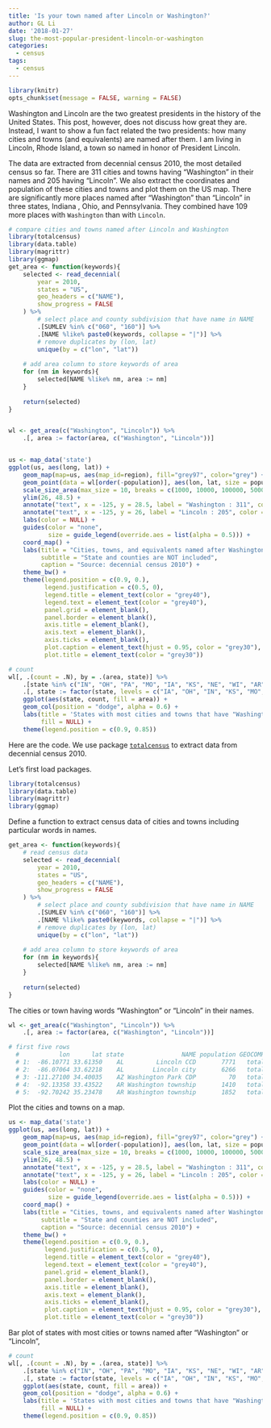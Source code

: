 ```yaml
---
title: 'Is your town named after Lincoln or Washington?'
author: GL Li
date: '2018-01-27'
slug: the-most-popular-president-lincoln-or-washington
categories:
  - census
tags:
  - census
---
```

```r
library(knitr)
opts_chunk$set(message = FALSE, warning = FALSE)
```


Washington and Lincoln are the two greatest presidents in the history of the United States. This post, however, does not discuss how great they are. Instead, I want to show a fun fact related the two presidents: how many cities and towns (and equivalents) are named after them. I am living in Lincoln, Rhode Island, a town so named in honor of President Lincoln. 

The data are extracted from decennial census 2010, the most detailed census so far. There are 311 cities and towns having "Washington" in their names and 205 having "Lincoln".  We also extract the coordinates and population of these cities and towns and plot them on the US map. There are significantly more places named after "Washington" than "Lincoln" in three states, Indiana , Ohio, and Pennsylvania. They combined have 109 more places with `Washington` than with `Lincoln`. 


```r
# compare cities and towns named after Lincoln and Washington 
library(totalcensus)
library(data.table)
library(magrittr)
library(ggmap)
get_area <- function(keywords){
    selected <- read_decennial(
        year = 2010,
        states = "US",
        geo_headers = c("NAME"),
        show_progress = FALSE
    ) %>%
        # select place and county subdivision that have name in NAME
        .[SUMLEV %in% c("060", "160")] %>%
        .[NAME %like% paste0(keywords, collapse = "|")] %>%
        # remove duplicates by (lon, lat)
        unique(by = c("lon", "lat"))
    
    # add area column to store keywords of area
    for (nm in keywords){
        selected[NAME %like% nm, area := nm]
    }
    
    return(selected)
}


wl <- get_area(c("Washington", "Lincoln")) %>%
    .[, area := factor(area, c("Washington", "Lincoln"))]


us <- map_data('state')
ggplot(us, aes(long, lat)) +
    geom_map(map=us, aes(map_id=region), fill="grey97", color="grey") +
    geom_point(data = wl[order(-population)], aes(lon, lat, size = population, color = area), alpha = 0.6) +
    scale_size_area(max_size = 10, breaks = c(1000, 10000, 100000, 500000)) +
    ylim(26, 48.5) +
    annotate("text", x = -125, y = 28.5, label = "Washington : 311", color = "#F8766D", hjust = 0, alpha = 0.6, size = 8) +
    annotate("text", x = -125, y = 26, label = "Lincoln : 205", color = "#00BFC4", hjust = 0, alpha = 0.6, size = 8) +
    labs(color = NULL) +
    guides(color = "none",
           size = guide_legend(override.aes = list(alpha = 0.5))) +
    coord_map() +
    labs(title = "Cities, towns, and equivalents named after Washington and Lincoln",
         subtitle = "State and counties are NOT included",
         caption = "Source: decennial census 2010") +
    theme_bw() +
    theme(legend.position = c(0.9, 0.),
          legend.justification = c(0.5, 0),
          legend.title = element_text(color = "grey40"),
          legend.text = element_text(color = "grey40"),
          panel.grid = element_blank(),
          panel.border = element_blank(),
          axis.title = element_blank(),
          axis.text = element_blank(),
          axis.ticks = element_blank(),
          plot.caption = element_text(hjust = 0.95, color = "grey30"),
          plot.title = element_text(color = "grey30"))

```

```r
# count
wl[, .(count = .N), by = .(area, state)] %>%
    .[state %in% c("IN", "OH", "PA", "MO", "IA", "KS", "NE", "WI", "AR")] %>%
    .[, state := factor(state, levels = c("IA", "OH", "IN", "KS", "MO", "PA", "NE", "WI", "AR"))] %>%
    ggplot(aes(state, count, fill = area)) +
    geom_col(position = "dodge", alpha = 0.6) +
    labs(title = 'States with most cities and towns that have "Washington" or "Lincoln" in the name',
         fill = NULL) +
    theme(legend.position = c(0.9, 0.85))
```

Here are the code. We use package [`totalcensus`](https://github.com/GL-Li/totalcensus) to extract data from decennial census 2010. 

Let's first load packages.
```r
library(totalcensus)
library(data.table)
library(magrittr)
library(ggmap)
```

Define a function to extract census data of cities and towns including particular words in names.
```r
get_area <- function(keywords){
    # read census data
    selected <- read_decennial(
        year = 2010,
        states = "US",
        geo_headers = c("NAME"),
        show_progress = FALSE
    ) %>%
        # select place and county subdivision that have name in NAME
        .[SUMLEV %in% c("060", "160")] %>%
        .[NAME %like% paste0(keywords, collapse = "|")] %>%
        # remove duplicates by (lon, lat)
        unique(by = c("lon", "lat"))
    
    # add area column to store keywords of area
    for (nm in keywords){
        selected[NAME %like% nm, area := nm]
    }
    
    return(selected)
}
```

The cities or town having words "Washington" or "Lincoln" in their names.
```r
wl <- get_area(c("Washington", "Lincoln")) %>%
    .[, area := factor(area, c("Washington", "Lincoln"))]

# first five rows
  #           lon      lat state                NAME population GEOCOMP SUMLEV       area
  # 1:  -86.10771 33.61350    AL         Lincoln CCD       7771   total    060    Lincoln
  # 2:  -86.07064 33.62218    AL        Lincoln city       6266   total    160    Lincoln
  # 3: -111.27100 34.40035    AZ Washington Park CDP         70   total    160 Washington
  # 4:  -92.13358 33.43522    AR Washington township       1410   total    060 Washington
  # 5:  -92.70242 35.23478    AR Washington township       1852   total    060 Washington
```

Plot the cities and towns on a map.
```r
us <- map_data('state')
ggplot(us, aes(long, lat)) +
    geom_map(map=us, aes(map_id=region), fill="grey97", color="grey") +
    geom_point(data = wl[order(-population)], aes(lon, lat, size = population, color = area), alpha = 0.6) +
    scale_size_area(max_size = 10, breaks = c(1000, 10000, 100000, 500000)) +
    ylim(26, 48.5) +
    annotate("text", x = -125, y = 28.5, label = "Washington : 311", color = "#F8766D", hjust = 0, alpha = 0.6, size = 8) +
    annotate("text", x = -125, y = 26, label = "Lincoln : 205", color = "#00BFC4", hjust = 0, alpha = 0.6, size = 8) +
    labs(color = NULL) +
    guides(color = "none",
           size = guide_legend(override.aes = list(alpha = 0.5))) +
    coord_map() +
    labs(title = "Cities, towns, and equivalents named after Washington and Lincoln",
         subtitle = "State and counties are NOT included",
         caption = "Source: decennial census 2010") +
    theme_bw() +
    theme(legend.position = c(0.9, 0.),
          legend.justification = c(0.5, 0),
          legend.title = element_text(color = "grey40"),
          legend.text = element_text(color = "grey40"),
          panel.grid = element_blank(),
          panel.border = element_blank(),
          axis.title = element_blank(),
          axis.text = element_blank(),
          axis.ticks = element_blank(),
          plot.caption = element_text(hjust = 0.95, color = "grey30"),
          plot.title = element_text(color = "grey30"))

```

Bar plot of states with most cities or towns named after "Washington" or "Lincoln",
```r
# count
wl[, .(count = .N), by = .(area, state)] %>%
    .[state %in% c("IN", "OH", "PA", "MO", "IA", "KS", "NE", "WI", "AR")] %>%
    .[, state := factor(state, levels = c("IA", "OH", "IN", "KS", "MO", "PA", "NE", "WI", "AR"))] %>%
    ggplot(aes(state, count, fill = area)) +
    geom_col(position = "dodge", alpha = 0.6) +
    labs(title = 'States with most cities and towns that have "Washington" or "Lincoln" in the name',
         fill = NULL) +
    theme(legend.position = c(0.9, 0.85))
```